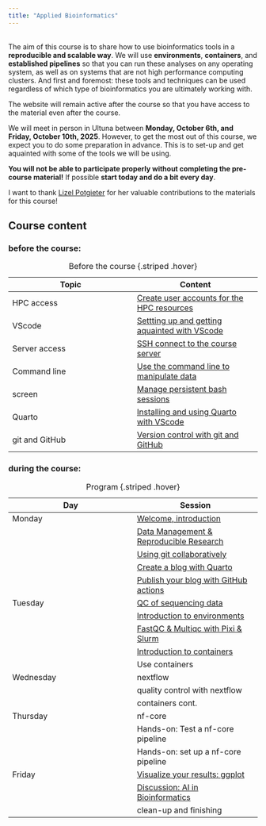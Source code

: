 ```yaml
---
title: "Applied Bioinformatics"
---
```

<br>
The aim of this course is to share how to use bioinformatics tools in a **reproducible and scalable way**. We will use **environments**, **containers**, and **established pipelines** so that you can run these analyses on any operating system, as well as on systems that are not high performance computing clusters. And first and foremost: these tools and techniques can be used regardless of which type of bioinformatics you are ultimately working with. 

The website will remain active after the course so that you have access to the material even after the course. 

We will meet in person in Ultuna between **Monday, October 6th, and Friday, October 10th, 2025**. However, to get the most out of this course, we expect you to do some preparation in advance. This is to set-up and get aquainted with some of the tools we will be using. 

::: {.callout-important}
**You will not be able to participate properly without completing the pre-course material!** If possible **start today and do a bit every day**.
:::

I want to thank [Lizel Potgieter](https://github.com/lpotgieter) for her valuable contributions to the materials for this course! 

## Course content

### before the course:

| Topic  | Content  |
|--------|--------|
| HPC access | [Create user accounts for the HPC resources](before_accounts.qmd) |
| VScode  | [Settting up and getting aquainted with VScode](before_VScode.qmd) |
| Server access  | [SSH connect to the course server](before_server.qmd) |
| Command line  | [Use the command line to manipulate data](before_command_line.qmd) |
| screen | [Manage persistent bash sessions](before_screen.qmd) |
| Quarto | [Installing and using Quarto with VScode](before_quarto.qmd) |
| git and GitHub | [Version control with git and GitHub](before_git_and_github.qmd) |

: Before the course {.striped .hover}

### during the course:


| Day  | Session  |
|--------|--------|
| Monday  | [Welcome, introduction](course_intro.qmd)  |
|   | [Data Management & Reproducible Research](course_data_management.qmd)  |
|   | [Using git collaboratively](course_git.qmd)  |
|   | [Create a blog with Quarto](course_blog.qmd) |
|   | [Publish your blog with GitHub actions](course_publish_blog.qmd) |
| Tuesday   | [QC of sequencing data](course_qc.qmd)   |
|  | [Introduction to environments](course_environments.qmd) |
|   | [FastQC & Multiqc with Pixi & Slurm](course_fastqc.qmd) |
|   | [Introduction to containers](course_container.qmd)  |
|   | Use containers |
| Wednesday  | nextflow |
|   | quality control with nextflow |
|  | containers cont. |
| Thursday   | nf-core |
|   | Hands-on: Test a nf-core pipeline|
|   | Hands-on: set up a nf-core pipeline  |
| Friday  | [Visualize your results: ggplot](course_ggplot.qmd) |
|   | [Discussion: AI in Bioinformatics](course_AI.qmd)|
|   | clean-up and finishing|

: Program {.striped .hover}


